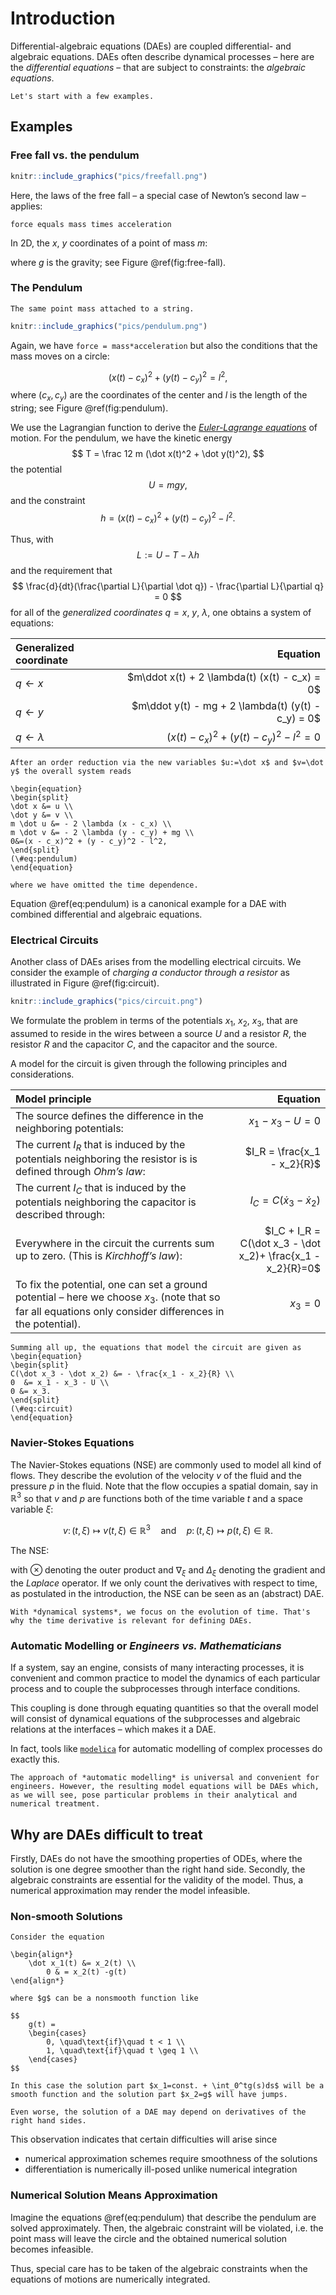 \newcommand{\ind}{\operatorname{ind}}
\newcommand{\rank}{\operatorname{rank}}
<!--
-->

# Introduction

Differential-algebraic equations (DAEs) are coupled differential- and algebraic equations. DAEs often describe dynamical processes -- here are the *differential equations* -- that are subject to constraints: the *algebraic equations*.

<!--
```block
Throughout this lecture, the free variable will be the time $t$ and differentiation will always be considered with respect to $t$.
```
-->
```block
Let's start with a few examples.
```

## Examples

### Free fall vs. the pendulum {-}

```r
knitr::include_graphics("pics/freefall.png")
```

Here, the laws of the free fall -- a special case of Newton's second law -- applies: 


```block
force equals mass times acceleration
```

In 2D, the $x$, $y$ coordinates of a point of mass $m$:

\begin{align*}
m\ddot x &= 0 \\
m\ddot y &= -mg
\end{align*}

where $g$ is the gravity; see Figure \@ref(fig:free-fall).

### The Pendulum {-}

```block
The same point mass attached to a string.
```

```r
knitr::include_graphics("pics/pendulum.png")
```

Again, we have `force = mass*acceleration` but also the conditions that the mass moves on a circle:

$$
 (x(t) - c_x)^2 + (y(t) - c_y)^2 = l^2,
$$
where $(c_x, c_y)$ are the coordinates of the center and $l$ is the length of the string; see Figure \@ref(fig:pendulum).

We use the Lagrangian function to derive the [*Euler-Lagrange equations*](https://en.wikipedia.org/wiki/Lagrangian_mechanics#Euler%E2%80%93Lagrange_equations_and_Hamilton's_principle) of motion. For the pendulum, we have the kinetic energy 
$$
  T = \frac 12 m (\dot x(t)^2 + \dot y(t)^2), 
$$
the potential 
$$
U = mgy,
$$ 
and the constraint 
$$
h = (x(t) - c_x)^2 + (y(t) - c_y)^2 - l^2 .
$$

Thus, with $$L:=U-T- \lambda h$$ and the requirement that 
$$
\frac{d}{dt}(\frac{\partial L}{\partial \dot q}) - \frac{\partial L}{\partial q} = 0
$$
for all of the *generalized coordinates* $q=x$, $y$, $\lambda$, 
one obtains a system of equations:

| Generalized coordinate | Equation |
|:-----------------------|---------:|
|$q \leftarrow x$ | $m\ddot x(t) + 2 \lambda(t) (x(t) - c_x) = 0$ |
|$q \leftarrow y$ | $m\ddot y(t) - mg + 2 \lambda(t) (y(t) - c_y) = 0$ |
|$q \leftarrow \lambda$ | $(x(t) - c_x)^2 + (y(t) - c_y)^2 - l^2 =0$ |

```example

After an order reduction via the new variables $u:=\dot x$ and $v=\dot y$ the overall system reads

\begin{equation}
\begin{split}
\dot x &= u \\
\dot y &= v \\
m \dot u &= - 2 \lambda (x - c_x) \\ 
m \dot v &= - 2 \lambda (y - c_y) + mg \\
0&=(x - c_x)^2 + (y - c_y)^2 - l^2, 
\end{split}
(\#eq:pendulum)
\end{equation}

where we have omitted the time dependence. 
```

Equation \@ref(eq:pendulum) is a canonical example for a DAE with combined differential and algebraic equations.

### Electrical Circuits {-}

Another class of DAEs arises from the modelling electrical circuits. We consider the example of *charging a conductor through a resistor* as illustrated in Figure \@ref(fig:circuit).

<!-- ![A simple electrical circuit](pics/circuit.png) -->

```r
knitr::include_graphics("pics/circuit.png")
```

We formulate the problem in terms of the potentials $x_1$, $x_2$, $x_3$, that are assumed to reside in the wires between a source $U$ and a resistor $R$, the resistor $R$ and the capacitor $C$, and the capacitor and the source.

A model for the circuit is given through the following principles and considerations.

| Model principle | Equation |
|:-----------------------|---------:|
| The source defines the difference in the neighboring potentials: | $x_1 - x_3 - U = 0$ |
| The current $I_R$ that is induced by the potentials neighboring the resistor is is defined through *Ohm's law*: | $I_R = \frac{x_1 - x_2}{R}$ |
| The current $I_C$ that is induced by the potentials neighboring the capacitor is described through: | $I_C = C(\dot x_3 - \dot x_2)$ |
| Everywhere in the circuit the currents sum up to zero. (This is *Kirchhoff's law*): | $I_C + I_R = C(\dot x_3 - \dot x_2)+ \frac{x_1 - x_2}{R}=0$ |
| To fix the potential, one can set a ground potential -- here we choose $x_3$. (note that so far all equations only consider differences in the potential). | $x_3 = 0$ |

```example
Summing all up, the equations that model the circuit are given as 
\begin{equation}
\begin{split}
C(\dot x_3 - \dot x_2) &= - \frac{x_1 - x_2}{R} \\
0  &= x_1 - x_3 - U \\
0 &= x_3. 
\end{split}
(\#eq:circuit)
\end{equation}
```

### Navier-Stokes Equations {-}

The Navier-Stokes equations (NSE) are commonly used to model all kind of flows. They describe the evolution of the velocity $v$ of the fluid and the pressure $p$ in the fluid. Note that the flow occupies a spatial domain, say in $\mathbb R^{3}$ so that $v$ and $p$ are functions both of the time variable $t$ and a space variable $\xi$:

$$
v\colon (t, \xi) \mapsto v(t,\xi)\in \mathbb R^{3} \quad\text{and}\quad  p\colon (t, \xi) \mapsto p(t,\xi)\in \mathbb R.
$$

The NSE:

\begin{align*}
  \frac{\partial v}{\partial t} + (v\otimes \nabla_\xi)v - \Delta_\xi v + \nabla_\xi p &= 0, \\
  \nabla_\xi \cdot v &= 0,
\end{align*}

with $\otimes$ denoting the outer product and $\nabla_\xi$ and $\Delta_\xi$ denoting the gradient and the *Laplace* operator. If we only count the derivatives with respect to time, as postulated in the introduction, the NSE can be seen as an (abstract) DAE. 

```block
With *dynamical systems*, we focus on the evolution of time. That's why the time derivative is relevant for defining DAEs.
```

### Automatic Modelling or _Engineers vs. Mathematicians_ {-}

If a system, say an engine, consists of many interacting processes, it is convenient and common practice to model the dynamics of each particular process and to couple the subprocesses through interface conditions.

This coupling is done through equating quantities so that the overall model will consist of dynamical equations of the subprocesses and algebraic relations at the interfaces -- which makes it a DAE.

In fact, tools like [`modelica`](https://www.modelica.org/) for automatic modelling of complex processes do exactly this. 

```block
The approach of *automatic modelling* is universal and convenient for engineers. However, the resulting model equations will be DAEs which, as we will see, pose particular problems in their analytical and numerical treatment.  
```

## Why are DAEs difficult to treat

Firstly, DAEs do not have the smoothing properties of ODEs, where the solution is one degree smoother than the right hand side. Secondly, the algebraic constraints are essential for the validity of the model. Thus, a numerical approximation may render the model infeasible.

### Non-smooth Solutions {-}

```example
Consider the equation

\begin{align*}
    \dot x_1(t) &= x_2(t) \\
        0 & = x_2(t) -g(t)
\end{align*}

where $g$ can be a nonsmooth function like

$$
    g(t) = 
    \begin{cases} 
        0, \quad\text{if}\quad t < 1 \\
        1, \quad\text{if}\quad t \geq 1 \\
    \end{cases}
$$

In this case the solution part $x_1=const. + \int_0^tg(s)ds$ will be a smooth function and the solution part $x_2=g$ will have jumps.
```

```block
Even worse, the solution of a DAE may depend on derivatives of the right hand sides.
```

This observation indicates that certain difficulties will arise since

 * numerical approximation schemes require smoothness of the solutions
 * differentiation is numerically ill-posed unlike numerical integration

### Numerical Solution Means Approximation {-}

Imagine the equations \@ref(eq:pendulum) that describe the pendulum are solved approximately. Then, the algebraic constraint will be violated, i.e. the point mass will leave the circle and the obtained numerical solution becomes infeasible.

Thus, special care has to be taken of the algebraic constraints when the equations of motions are numerically integrated.

